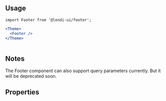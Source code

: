 
## Usage

```
import Footer from '@lendi-ui/footer';
```

```jsx
<Theme>
  <Footer />
</Theme>
             
```
## Notes 
The Footer component can also support query parameters currently. But it will be deprecated soon.

## Properties
<PropTable>
  <PropTable.Entry name="params" type="string" description="Accept query parameters from users. This one will be deprecated soon."/>
  <PropTable.Entry name="broker" type="object" description="Assigned broker data"/>
</PropTable>
